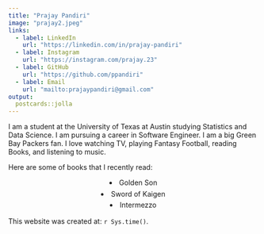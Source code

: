 ```yaml
---
title: "Prajay Pandiri"
image: "prajay2.jpeg"
links:
  - label: LinkedIn
    url: "https://linkedin.com/in/prajay-pandiri"
  - label: Instagram
    url: "https://instagram.com/prajay.23"
  - label: GitHub
    url: "https://github.com/ppandiri"
  - label: Email
    url: "mailto:prajaypandiri@gmail.com"
output:
  postcards::jolla
---
```

 
I am a student at the University of Texas at Austin studying Statistics and Data
Science. I am pursuing a career in Software Engineer. I am a big Green Bay Packers
fan. I love watching TV, playing Fantasy Football, reading Books, and listening
to music.

Here are some of books that I recently read:

<ul class="book-list-centered">
  <li>Golden Son</li>
  <li>Sword of Kaigen</li>
  <li>Intermezzo</li>
</ul>

<style>
  .book-list-centered {
    list-style: disc;
    list-style-position: inside; 
    padding-left: 0;             
    margin: 0 auto 1rem;
    text-align: center;          
  }
  .book-list-centered li { margin: .35rem 0; }
</style>

This website was created at: `r Sys.time()`.

